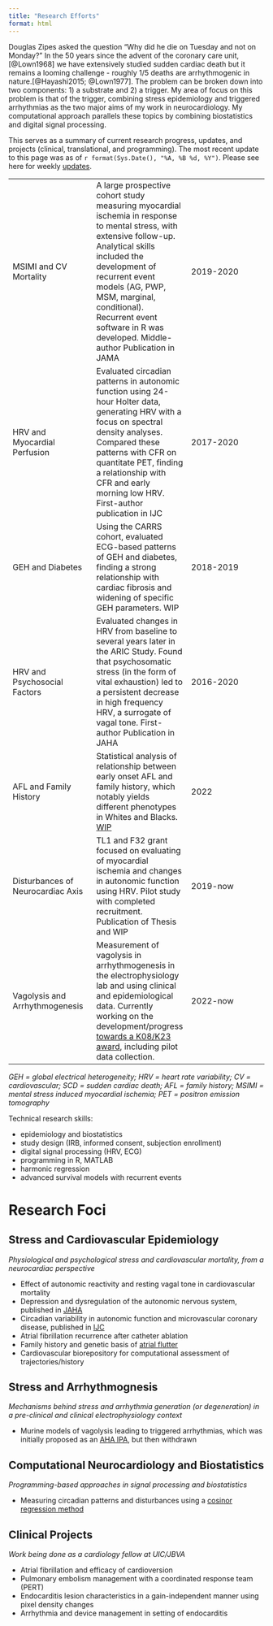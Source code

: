 ```yaml
---
title: "Research Efforts"
format: html
---
```


Douglas Zipes asked the question "Why did he die on Tuesday and not on Monday?"
In the 50 years since the advent of the coronary care unit,[@Lown1968] we have extensively studied sudden cardiac death but it remains a looming challenge - roughly 1/5 deaths are arrhythmogenic in nature.[@Hayashi2015; @Lown1977]. 
The problem can be broken down into two components: 1) a substrate and 2) a trigger. 
My area of focus on this problem is that of the trigger, combining stress epidemiology and triggered arrhythmias as the two major aims of my work in neurocardiology. 
My computational approach parallels these topics by combining biostatistics and digital signal processing.

This serves as a summary of current research progress, updates, and projects (clinical, translational, and programming). 
The most recent update to this page was as of `r format(Sys.Date(), "%A, %B %d, %Y")`. 
Please see here for weekly [updates](https://asshah4.github.io/research/t32/t32-updates.html).



| | | |
| --- | --- | --- |
| MSIMI and CV Mortality | A large prospective cohort study measuring myocardial ischemia in response to mental stress, with extensive follow-up. Analytical skills included the development of recurrent event models (AG, PWP, MSM, marginal, conditional). Recurrent event software in R was developed. Middle-author Publication in JAMA | 2019-2020 |
| HRV and Myocardial Perfusion | Evaluated circadian patterns in autonomic function using 24-hour Holter data, generating HRV with a focus on spectral density analyses. Compared these patterns with CFR on quantitate PET, finding a relationship with CFR and early morning low HRV. First-author publication in IJC | 2017-2020 |
| GEH and Diabetes | Using the CARRS cohort, evaluated ECG-based patterns of GEH and diabetes, finding a strong relationship with cardiac fibrosis and widening of specific GEH parameters. WIP | 2018-2019 |
| HRV and Psychosocial Factors | Evaluated changes in HRV from baseline to several years later in the ARIC Study. Found that psychosomatic stress (in the form of vital exhaustion) led to a persistent decrease in high frequency HRV, a surrogate of vagal tone. First-author Publication in JAHA | 2016-2020 |
| AFL and Family History | Statistical analysis of relationship between early onset AFL and family history, which notably yields different phenotypes in Whites and Blacks. [WIP](https://asshah4.github.io/aflubber) | 2022 |
| Disturbances of Neurocardiac Axis | TL1 and F32 grant focused on evaluating of myocardial ischemia and changes in autonomic function using HRV. Pilot study with completed recruitment. Publication of Thesis and WIP | 2019-now | 
| Vagolysis and Arrhythmogenesis | Measurement of vagolysis in arrhythmogenesis in the electrophysiology lab and using clinical and epidemiological data. Currently working on the development/progress [towards a K08/K23 award](https://asshah4.github.io/research/t32/aims.html), including pilot data collection. | 2022-now |

*GEH = global electrical heterogeneity; HRV = heart rate variability; CV = cardiovascular; SCD = sudden cardiac death; AFL = family history; MSIMI = mental stress induced myocardial ischemia; PET = positron emission tomography*

Technical research skills:

- epidemiology and biostatistics
- study design (IRB, informed consent, subjection enrollment)
- digital signal processing (HRV, ECG)
- programming in R, MATLAB
- harmonic regression
- advanced survival models with recurrent events

# Research Foci

## Stress and Cardiovascular Epidemiology

_Physiological and psychological stress and cardiovascular mortality, from a neurocardiac perspective_

- Effect of autonomic reactivity and resting vagal tone in cardiovascular mortality
- Depression and dysregulation of the autonomic nervous system, published in [JAHA](https://doi.org/10.1161/JAHA.120.017172)
- Circadian variability in autonomic function and microvascular coronary disease, published in [IJC](https://doi.org/10.1016/j.ijcard.2020.01.069)
- Atrial fibrillation recurrence after catheter ablation
- Family history and genetic basis of [atrial flutter](https://asshah4.github.io/aflubber)
- Cardiovascular biorepository for computational assessment of trajectories/history

## Stress and Arrhythmognesis

_Mechanisms behind stress and arrhythmia generation (or degeneration) in a pre-clinical and clinical electrophysiology context_

- Murine models of vagolysis leading to triggered arrhythmias, which was initially proposed as an [AHA IPA](https://asshah4.github.io/research/grants/aha_innovative_project_2022.html), but then withdrawn

## Computational Neurocardiology and Biostatistics

_Programming-based approaches in signal processing and biostatistics_

- Measuring circadian patterns and disturbances using a [cosinor regression method](https://asshah4.github.io/card)

## Clinical Projects

_Work being done as a cardiology fellow at UIC/JBVA_

- Atrial fibrillation and efficacy of cardioversion
- Pulmonary embolism management with a coordinated response team (PERT)
- Endocarditis lesion characteristics in a gain-independent manner using pixel density changes
- Arrhythmia and device management in setting of endocarditis
